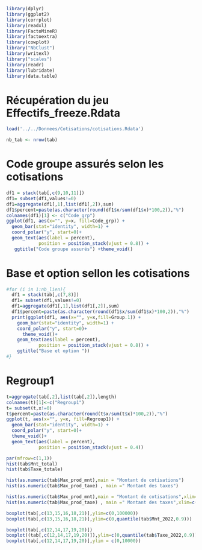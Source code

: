 



```r
library(dplyr)
library(ggplot2)
library(corrplot)
library(readxl)
library(FactoMineR)
library(factoextra)
library(cowplot)
library("NbClust")
library(writexl)
library("scales")
library(readr)
library(lubridate)
library(data.table)
```

# Récupération du jeu Effectifs_freeze.Rdata
```r
load('../../Donnees/Cotisations/cotisations.Rdata')
```

```r
nb_tab <- nrow(tab)
```


# Code groupe assurés selon les cotisations

```r
df1 = stack(tab[,c(9,10,11)])
df1= subset(df1,values!=0)
df1=aggregate(df1[,1],list(df1[,2]),sum)
df1$percent=paste(as.character(round(df1$x/sum(df1$x)*100,2)),"%")
colnames(df1)[1] <- c("Code_grp")
ggplot(df1, aes(x="", y=x, fill=Code_grp)) +
  geom_bar(stat="identity", width=1) +
  coord_polar("y", start=0)+
  geom_text(aes(label = percent),
            position = position_stack(vjust = 0.8)) +
   ggtitle("Code groupe assurés") +theme_void()
```



# Base et option sellon les cotisations

```r
#for (i in 1:nb_lien){
  df1 = stack(tab[,c(7,8)])
  df1= subset(df1,values!=0)
  df1=aggregate(df1[,1],list(df1[,2]),sum)
  df1$percent=paste(as.character(round(df1$x/sum(df1$x)*100,2)),"%")
  print(ggplot(df1, aes(x="", y=x,fill=Group.1)) +
    geom_bar(stat="identity", width=1) +
    coord_polar("y", start=0)+
      theme_void()+
    geom_text(aes(label = percent),
            position = position_stack(vjust = 0.8)) +
    ggtitle("Base et option "))
#}
```





# Regroup1

```r
t=aggregate(tab[,2],list(tab[,2]),length)
colnames(t)[1]<-c("Regroup1")
t= subset(t,x!=0)
t$percent=paste(as.character(round(t$x/sum(t$x)*100,2)),"%")
ggplot(t, aes(x="", y=x, fill=Regroup1)) +
  geom_bar(stat="identity", width=1) +
  coord_polar("y", start=0)+
  theme_void()+
  geom_text(aes(label = percent),
            position = position_stack(vjust = 0.4)) 
```






```r
par(mfrow=c(1,1))
hist(tab$Mnt_total)
hist(tab$Taxe_totale)
```

```r
hist(as.numeric(tab$Max_prod_mnt),main = "Montant de cotisations")
hist(as.numeric(tab$Max_prod_taxe) , main =" Montant des taxes")

```

```r
hist(as.numeric(tab$Max_prod_mnt),main = "Montant de cotisations",xlim=c(0,quantile(as.numeric(tab$Max_prod_mnt),0.9)))
hist(as.numeric(tab$Max_prod_taxe) , main =" Montant des taxes",xlim=c(0,quantile(as.numeric(tab$Max_prod_mnt),0.9)))
```





```r
boxplot(tab[,c(13,15,16,18,21)],ylim=c(0,100000))
boxplot(tab[,c(13,15,16,18,21)],ylim=c(0,quantile(tab$Mnt_2022,0.9)))
```


```r
boxplot(tab[,c(12,14,17,19,20)])
boxplot((tab[,c(12,14,17,19,20)]),ylim=c(0,quantile(tab$Taxe_2022,0.9)))
boxplot(tab[,c(12,14,17,19,20)],ylim = c(0,10000))
```

